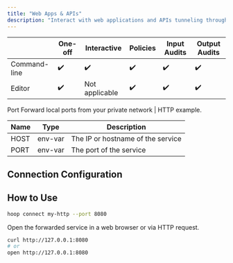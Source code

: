 ```yaml
---
title: "Web Apps & APIs"
description: "Interact with web applications and APIs tunneling through hoop.dev."
---
```



<Prerequisites />

|  | One-off | Interactive | Policies | Input Audits | Output Audits |
| --- | --- | --- | --- | --- | --- |
| Command-line | ✔️ | ✔️ | ✔️ | ✔️ | ✔️ |
| Editor | ✔️ | Not applicable | ✔️ | ✔️ | ✔️ |

Port Forward local ports from your private network | HTTP example.

| Name | Type | Description |
| --- | --- | --- |
| HOST | env-var | The IP or hostname of the service |
| PORT | env-var | The port of the service |

## Connection Configuration

## How to Use

```bash
hoop connect my-http --port 8080
```

Open the forwarded service in a web browser or via HTTP request.

```bash
curl http://127.0.0.1:8080
# or
open http://127.0.0.1:8080
```
